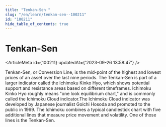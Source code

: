 ```yaml
---
title: "Tenkan-Sen "
slug: "/en/learn/tenkan-sen--100211"
id: "100211"
hide_table_of_contents: true
---
```



# Tenkan-Sen 

<ArticleMeta id={100211} updatedAt={'2023-09-26 13:58:47'} />
<div className='border-solid border-b border-t-0 my-4 border-[var(--ifm-color-gray-300)]' />

Tenkan-Sen, or Conversion Line, is the mid-point of the highest and lowest prices of an asset over the last nine periods. The Tenkan-Sen is part of a larger indicator called the Ichimoku Kinko Hyo, which shows potential support and resistance areas based on different timeframes. Ichimoku Kinko Hyo roughly means "one look equilibrium chart," and is commonly called the Ichimoku Cloud indicator.The Ichimoku Cloud indicator was developed by Japanese journalist Goichi Hosoda and promoted to the public in 1969. The Ichimoku combines a typical candlestick chart with five additional lines that measure price movement and volatility. One of those lines is the Tenkan-Sen.
